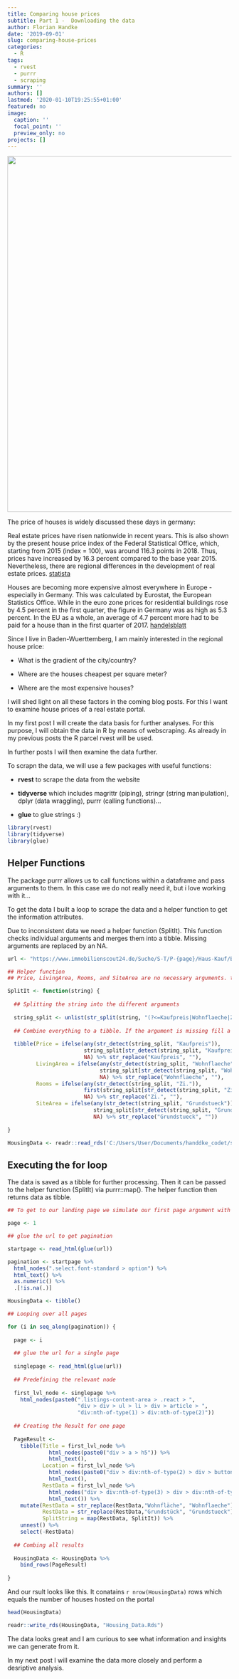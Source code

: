 ```yaml
---
title: Comparing house prices
subtitle: Part 1 -  Downloading the data
author: Florian Handke
date: '2019-09-01'
slug: comparing-house-prices
categories:
  - R
tags:
  - rvest
  - purrr
  - scraping
summary: ''
authors: []
lastmod: '2020-01-10T19:25:55+01:00'
featured: no
image:
  caption: ''
  focal_point: ''
  preview_only: no
projects: []
---
```


![](/post/2019-09-01-comparing-house/architecture-1477041_1280.jpg){width=800px}

The price of houses is widely discussed these days in germany:

Real estate prices have risen nationwide in recent years. This is also shown by the present house price index of the Federal Statistical Office, which, starting from 2015 (index = 100), was around 116.3 points in 2018. Thus, prices have increased by 16.3 percent compared to the base year 2015. Nevertheless, there are regional differences in the development of real estate prices. [statista](https://de.statista.com/statistik/daten/studie/70265/umfrage/haeuserpreisindex-in-deutschland-seit-2000/)

Houses are becoming more expensive almost everywhere in Europe - especially in Germany. This was calculated by Eurostat, the European Statistics Office. While in the euro zone prices for residential buildings rose by 4.5 percent in the first quarter, the figure in Germany was as high as 5.3 percent. In the EU as a whole, an average of 4.7 percent more had to be paid for a house than in the first quarter of 2017.
[handelsblatt](https://www.handelsblatt.com/finanzen/immobilien/europaeischer-vergleich-hauspreise-in-deutschland-ueberdurchschnittlich-stark-gestiegen/22788824.html?ticket=ST-6190196-5Wioef2UO3o6HZwheSC6-ap1)

Since I live in Baden-Wuerttemberg, I am mainly interested in the regional house price:

+ What is the gradient of the city/country?

+ Where are the houses cheapest per square meter?

+ Where are the most expensive houses?

I will shed light on all these factors in the coming blog posts. For this I want to examine house prices of a real estate portal.

In my first post I will create the data basis for further analyses. For this purpose, I will obtain the data in R by means of webscraping. As already in my previous posts the R parcel rvest will be used.

In further posts I will then examine the data further.

To scrapn the data, we will use a few packages with useful functions:

* **rvest** to scrape the data from the website

* **tidyverse** which includes magrittr (piping), stringr (string manipulation), dplyr (data wraggling), purrr (calling functions)...

* **glue** to glue strings :)

```r
library(rvest)
library(tidyverse)
library(glue)
```

## Helper Functions

The package purrr allows us to call functions within a dataframe and pass arguments to them. In this case we do not really need it, but i love working with it...

To get the data I built a loop to scrape the data and a helper function to get the information attributes. 

Due to inconsistent data we need a helper function (SplitIt). This function checks individual arguments and merges them into a tibble. Missing arguments are replaced by an NA.


```r

url <- "https://www.immobilienscout24.de/Suche/S-T/P-{page}/Haus-Kauf/Baden-Wuerttemberg"

```


```r

## Helper function
## Price, LivingArea, Rooms, and SiteArea are no necessary arguments. therefore we need to check if they are existant.

SplitIt <- function(string) {
  
  ## Splitting the string into the different arguments
  
  string_split <- unlist(str_split(string, "(?<=Kaufpreis|Wohnflaeche|Zi.)"))
  
  ## Combine everything to a tibble. If the argument is missing fill a NA. Afterwards replace the name with ""
  
  tibble(Price = ifelse(any(str_detect(string_split, "Kaufpreis")),
                        string_split[str_detect(string_split, "Kaufpreis")],
                        NA) %>% str_replace("Kaufpreis", ""),
         LivingArea = ifelse(any(str_detect(string_split, "Wohnflaeche")),
                             string_split[str_detect(string_split, "Wohnflaeche")],
                             NA) %>% str_replace("Wohnflaeche", ""),
         Rooms = ifelse(any(str_detect(string_split, "Zi.")),
                        first(string_split[str_detect(string_split, "Zi.")]),
                        NA) %>% str_replace("Zi.", ""),
         SiteArea = ifelse(any(str_detect(string_split, "Grundstueck")),
                           string_split[str_detect(string_split, "Grundstueck")],
                           NA) %>% str_replace("Grundstueck", ""))
  
}

```

```r
HousingData <- readr::read_rds('C:/Users/User/Documents/handdke_codet/static/post/2019-09-01-comparing-house/Housing_Data.Rds')
```

## Executing the for loop

The data is saved as a tibble for further processing. Then it can be passed to the helper function (SplitIt) via purrr::map(). The helper function then returns data as tibble. 


```r

## To get to our landing page we simulate our first page argument with 1

page <- 1

## glue the url to get pagination

startpage <- read_html(glue(url))

pagination <- startpage %>% 
  html_nodes(".select.font-standard > option") %>% 
  html_text() %>% 
  as.numeric() %>% 
  .[!is.na(.)]

HousingData <- tibble()

## Looping over all pages

for (i in seq_along(pagination)) {
  
  page <- i
  
  ## glue the url for a single page
  
  singlepage <- read_html(glue(url))
  
  ## Predefining the relevant node
  
  first_lvl_node <- singlepage %>% 
    html_nodes(paste0(".listings-content-area > .react > ",
                      "div > div > ul > li > div > article > ",
                      "div:nth-of-type(1) > div:nth-of-type(2)"))
  
  ## Creating the Result for one page
  
  PageResult <- 
    tibble(Title = first_lvl_node %>% 
             html_nodes(paste0("div > a > h5")) %>% 
             html_text(),
           Location = first_lvl_node %>% 
             html_nodes(paste0("div > div:nth-of-type(2) > div > button")) %>% 
             html_text(),
           RestData = first_lvl_node %>% 
             html_nodes("div > div:nth-of-type(3) > div > div:nth-of-type(1)") %>% 
             html_text()) %>% 
    mutate(RestData = str_replace(RestData,"Wohnfläche", "Wohnflaeche"), ## stringr does not recognize umlauts
           RestData = str_replace(RestData,"Grundstück", "Grundstueck"),
           SplitString = map(RestData, SplitIt)) %>% 
    unnest() %>% 
    select(-RestData)
  
  ## Combing all results
  
  HousingData <- HousingData %>% 
    bind_rows(PageResult)
  
}

```
And our rsult looks like this. It conatains `r nrow(HousingData)` rows which equals the number of houses hosted on the portal

```r
head(HousingData)
```

```r
readr::write_rds(HousingData, "Housing_Data.Rds")
```

The data looks great and I am curious to see what information and insights we can generate from it.

In my next post I will examine the data more closely and perform a desriptive analysis. 
